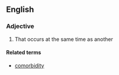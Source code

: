 ==English==

===Adjective===
{{en-adj|-}}

# {{context|of a disease or symptom}} That occurs at the same time as another

====Related terms====
*[[comorbidity]]
